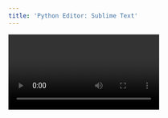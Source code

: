 ```yaml
---
title: 'Python Editor: Sublime Text'
---
```


<Video id="1U8TI16AR4s" />

<steps>
  <step>
    In this lecture, we learn about **Sublime Text**, a lightweight and powerful code editor commonly used for writing Python programs.

    Sublime Text is:

    * Lightweight and cross-platform.
    * Fast and efficient with minimal system requirements.
    * Beginner-friendly, while still supporting advanced developer workflows.
    * Available in both free and licensed versions.
    * Backed by strong community support.
  </step>

  <step>
    ## Why Use Sublime Text?

    * Simple and easy-to-use interface for beginners.
    * Cross-platform (Windows, macOS, Linux).
    * Supports multiple programming languages, including Python.
    * Provides features like syntax highlighting, plugins, and customization.
    * Lightweight compared to full IDEs like PyCharm or VS Code.
  </step>

  <step>
    ## Steps to Run Python Code in Sublime Text

    ### Step 1: Download Sublime Text

    Download the latest version of Sublime Text according to your operating system:\
    [Download Sublime Text](https://www.sublimetext.com/3)

    ### Step 2: Install Sublime Text

    * Run the downloaded installer.
    * Follow the setup instructions to complete the installation.

    ### Step 3: Open Sublime Text

    * Launch the editor after installation.

    ### Step 4: Write Python Code

    Example:

    ```python
    print("Hello World")
    ```

    ### Step 5: Configure Build System

    * Go to Tools > Build System > Python.
      This tells Sublime to run your code using Python.

    ### Step 6: Run the Code

    * Open your saved .py file in Sublime Text.
    * Press Ctrl + B (Windows/Linux) or Command + B (macOS).
    * Sublime will run your code and display the result at the bottom of the editor.

    Example:

    ```python
    Hello World
    ```
  </step>

  <step>
    ## Summary

    Sublime Text is an excellent choice for Python beginners due to its speed, simplicity, and ease of setup. It provides a great balance between being lightweight and offering enough features to get started with Python programming.
  </step>
</steps>
